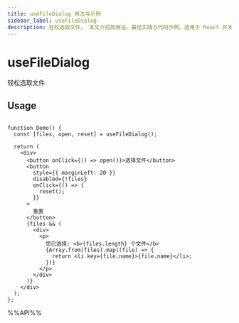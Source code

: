 ```yaml
---
title: useFileDialog 用法与示例
sidebar_label: useFileDialog
description: 轻松选取文件。 本文介绍其用法、最佳实践与代码示例。适用于 React 开发中需要处理副作用的场景。
---
```

# useFileDialog

轻松选取文件

## Usage

```tsx live

function Demo() {
  const [files, open, reset] = useFileDialog();

  return (
    <div>
      <button onClick={() => open()}>选择文件</button>
      <button
        style={{ marginLeft: 20 }}
        disabled={!files}
        onClick={() => {
          reset();
        }}
      >
        重置
      </button>
      {files && (
        <div>
          <p>
            您已选择: <b>{files.length} 个文件</b>
            {Array.from(files).map((file) => {
              return <li key={file.name}>{file.name}</li>;
            })}
          </p>
        </div>
      )}
    </div>
  );
};

```

%%API%%